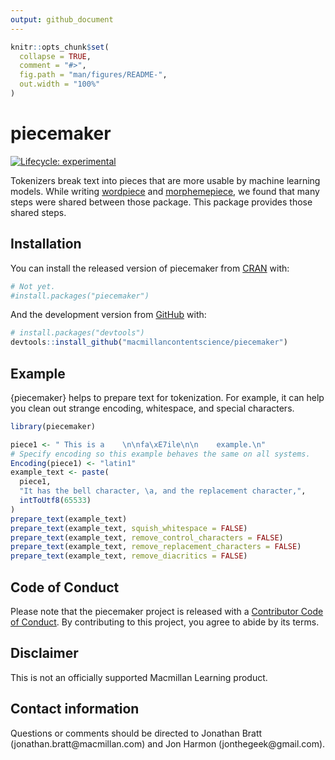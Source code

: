 ```yaml
---
output: github_document
---
```


<!-- README.md is generated from README.Rmd. Please edit that file -->

```r
knitr::opts_chunk$set(
  collapse = TRUE,
  comment = "#>",
  fig.path = "man/figures/README-",
  out.width = "100%"
)
```

# piecemaker

<!-- badges: start -->
[![Lifecycle: experimental](https://img.shields.io/badge/lifecycle-experimental-orange.svg)](https://lifecycle.r-lib.org/articles/stages.html#experimental)
<!-- badges: end -->

Tokenizers break text into pieces that are more usable by machine learning models. 
While writing [wordpiece](https://github.com/jonathanbratt/wordpiece) and [morphemepiece](https://github.com/jonathanbratt/morphemepiece), we found that many steps were shared between those package.
This package provides those shared steps.

## Installation

You can install the released version of piecemaker from [CRAN](https://CRAN.R-project.org) with:

``` r
# Not yet.
#install.packages("piecemaker")
```

And the development version from [GitHub](https://github.com/) with:

``` r
# install.packages("devtools")
devtools::install_github("macmillancontentscience/piecemaker")
```

## Example

{piecemaker} helps to prepare text for tokenization. 
For example, it can help you clean out strange encoding, whitespace, and special characters.

```r
library(piecemaker)

piece1 <- " This is a    \n\nfa\xE7ile\n\n    example.\n"
# Specify encoding so this example behaves the same on all systems.
Encoding(piece1) <- "latin1"
example_text <- paste(
  piece1,
  "It has the bell character, \a, and the replacement character,",
  intToUtf8(65533)
)
prepare_text(example_text)
prepare_text(example_text, squish_whitespace = FALSE)
prepare_text(example_text, remove_control_characters = FALSE)
prepare_text(example_text, remove_replacement_characters = FALSE)
prepare_text(example_text, remove_diacritics = FALSE)
```

## Code of Conduct

Please note that the piecemaker project is released with a [Contributor Code of Conduct](https://contributor-covenant.org/version/2/0/CODE_OF_CONDUCT.html). By contributing to this project, you agree to abide by its terms.

## Disclaimer

This is not an officially supported Macmillan Learning product.

## Contact information

Questions or comments should be directed to Jonathan Bratt (jonathan.bratt@macmillan.com) and Jon Harmon (jonthegeek@gmail.com).
